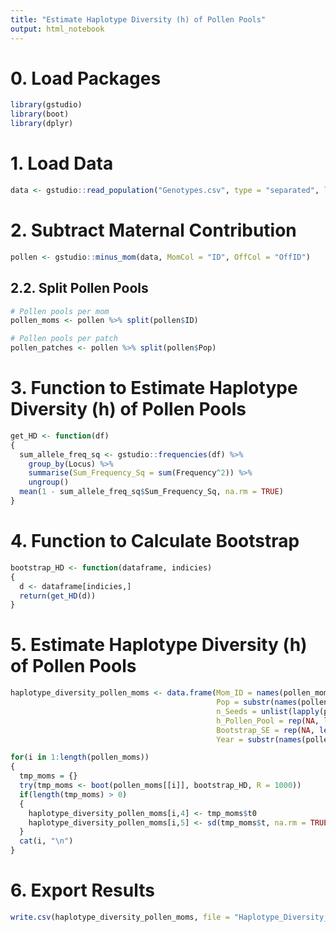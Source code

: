 ```yaml
---
title: "Estimate Haplotype Diversity (h) of Pollen Pools"
output: html_notebook
---
```


# 0. Load Packages

```r
library(gstudio)
library(boot)
library(dplyr)
```

# 1. Load Data

```r
data <- gstudio::read_population("Genotypes.csv", type = "separated", locus.columns = 6:16, header = TRUE, fileEncoding = "UTF-8-BOM")
```

# 2. Subtract Maternal Contribution

```r
pollen <- gstudio::minus_mom(data, MomCol = "ID", OffCol = "OffID")
```

## 2.2. Split Pollen Pools

```r
# Pollen pools per mom
pollen_moms <- pollen %>% split(pollen$ID)

# Pollen pools per patch
pollen_patches <- pollen %>% split(pollen$Pop)
```

# 3. Function to Estimate Haplotype Diversity (h) of Pollen Pools

```r
get_HD <- function(df)
{
  sum_allele_freq_sq <- gstudio::frequencies(df) %>% 
    group_by(Locus) %>% 
    summarise(Sum_Frequency_Sq = sum(Frequency^2)) %>% 
    ungroup()
  mean(1 - sum_allele_freq_sq$Sum_Frequency_Sq, na.rm = TRUE)
}
```

# 4. Function to Calculate Bootstrap

```r
bootstrap_HD <- function(dataframe, indicies)
{
  d <- dataframe[indicies,]
  return(get_HD(d))
}
```

# 5. Estimate Haplotype Diversity (h) of Pollen Pools

```r
haplotype_diversity_pollen_moms <- data.frame(Mom_ID = names(pollen_moms),
                                              Pop = substr(names(pollen_moms),1 ,2),
                                              n_Seeds = unlist(lapply(pollen_moms, nrow)),
                                              h_Pollen_Pool = rep(NA, length(pollen_moms)),
                                              Bootstrap_SE = rep(NA, length(pollen_moms)),
                                              Year = substr(names(pollen_moms),5 ,8))

for(i in 1:length(pollen_moms))
{
  tmp_moms = {}
  try(tmp_moms <- boot(pollen_moms[[i]], bootstrap_HD, R = 1000))
  if(length(tmp_moms) > 0)
  {
    haplotype_diversity_pollen_moms[i,4] <- tmp_moms$t0
    haplotype_diversity_pollen_moms[i,5] <- sd(tmp_moms$t, na.rm = TRUE)
  }
  cat(i, "\n")
}
```

# 6. Export Results

```r
write.csv(haplotype_diversity_pollen_moms, file = "Haplotype_Diversity_Pollen_Moms.csv", row.names = FALSE)
```